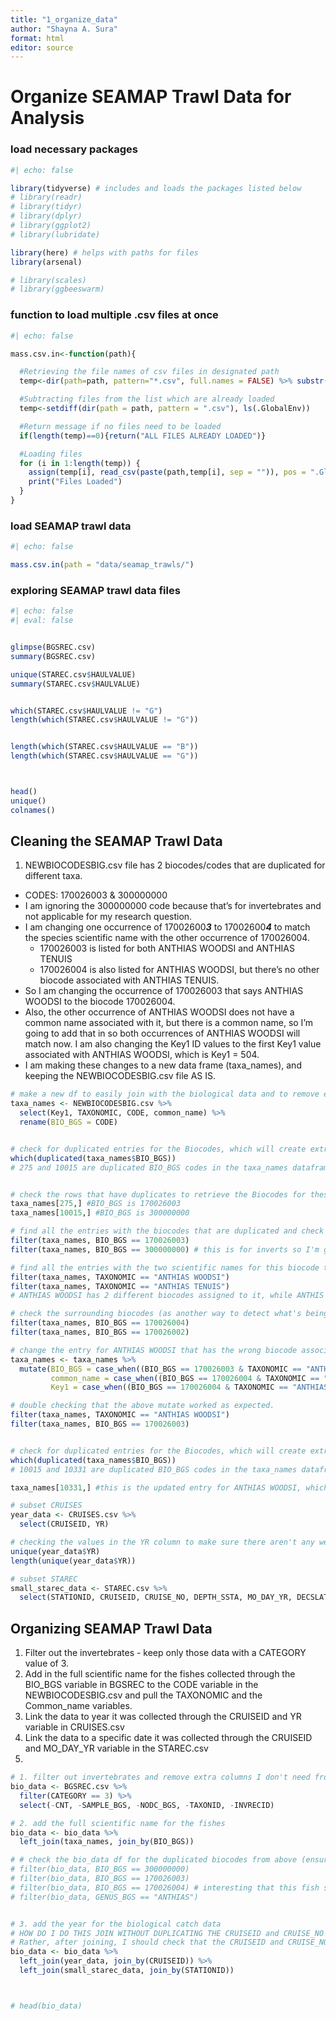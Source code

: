 ```yaml
---
title: "1_organize_data"
author: "Shayna A. Sura"
format: html
editor: source
---
```


# Organize SEAMAP Trawl Data for Analysis

### load necessary packages

```r
#| echo: false

library(tidyverse) # includes and loads the packages listed below
# library(readr)
# library(tidyr)
# library(dplyr)
# library(ggplot2)
# library(lubridate)

library(here) # helps with paths for files
library(arsenal)

# library(scales)
# library(ggbeeswarm)

```

### function to load multiple .csv files at once

```r
#| echo: false

mass.csv.in<-function(path){

  #Retrieving the file names of csv files in designated path
  temp<-dir(path=path, pattern="*.csv", full.names = FALSE) %>% substr(0,nchar(.)-4)

  #Subtracting files from the list which are already loaded
  temp<-setdiff(dir(path = path, pattern = ".csv"), ls(.GlobalEnv))

  #Return message if no files need to be loaded
  if(length(temp)==0){return("ALL FILES ALREADY LOADED")}

  #Loading files
  for (i in 1:length(temp)) {
    assign(temp[i], read_csv(paste(path,temp[i], sep = "")), pos = ".GlobalEnv")
    print("Files Loaded")
  }
}

```

### load SEAMAP trawl data

```r
#| echo: false

mass.csv.in(path = "data/seamap_trawls/")

```

### exploring SEAMAP trawl data files

```r
#| echo: false
#| eval: false


glimpse(BGSREC.csv)
summary(BGSREC.csv)

unique(STAREC.csv$HAULVALUE)
summary(STAREC.csv$HAULVALUE)


which(STAREC.csv$HAULVALUE != "G")
length(which(STAREC.csv$HAULVALUE != "G"))


length(which(STAREC.csv$HAULVALUE == "B"))
length(which(STAREC.csv$HAULVALUE == "G"))



head()
unique()
colnames()

```

## Cleaning the SEAMAP Trawl Data

1.  NEWBIOCODESBIG.csv file has 2 biocodes/codes that are duplicated for different taxa.

-   CODES: 170026003 & 300000000
-   I am ignoring the 300000000 code because that's for invertebrates and not applicable for my research question.
-   I am changing one occurrence of 17002600***3*** to 17002600***4*** to match the species scientific name with the other occurrence of 170026004.
    -   170026003 is listed for both ANTHIAS WOODSI and ANTHIAS TENUIS
    -   170026004 is also listed for ANTHIAS WOODSI, but there's no other biocode associated with ANTHIAS TENUIS.
-   So I am changing the occurrence of 170026003 that says ANTHIAS WOODSI to the biocode 170026004.
-   Also, the other occurrence of ANTHIAS WOODSI does not have a common name associated with it, but there is a common name, so I'm going to add that in so both occurrences of ANTHIAS WOODSI will match now. I am also changing the Key1 ID values to the first Key1 value associated with ANTHIAS WOODSI, which is Key1 = 504.
-   I am making these changes to a new data frame (taxa_names), and keeping the NEWBIOCODESBIG.csv file AS IS.

```r

# make a new df to easily join with the biological data and to remove extra columns I don't need.
taxa_names <- NEWBIOCODESBIG.csv %>% 
  select(Key1, TAXONOMIC, CODE, common_name) %>% 
  rename(BIO_BGS = CODE)


# check for duplicated entries for the Biocodes, which will create extra entries when I join the scientific names to the biological data
which(duplicated(taxa_names$BIO_BGS))
# 275 and 10015 are duplicated BIO_BGS codes in the taxa_names dataframe


# check the rows that have duplicates to retrieve the Biocodes for these duplicated rows
taxa_names[275,] #BIO_BGS is 170026003
taxa_names[10015,] #BIO_BGS is 300000000

# find all the entries with the biocodes that are duplicated and check surrounding biocodes 
filter(taxa_names, BIO_BGS == 170026003)
filter(taxa_names, BIO_BGS == 300000000) # this is for inverts so I'm going to ignore this now.

# find all the entries with the two scientific names for this biocode to see if there's another biocode associated with either of these species
filter(taxa_names, TAXONOMIC == "ANTHIAS WOODSI")
filter(taxa_names, TAXONOMIC == "ANTHIAS TENUIS")
# ANTHIAS WOODSI has 2 different biocodes assigned to it, while ANTHIS TENUIS only has 1.

# check the surrounding biocodes (as another way to detect what's being duplicated and how to correct it)
filter(taxa_names, BIO_BGS == 170026004)
filter(taxa_names, BIO_BGS == 170026002)

# change the entry for ANTHIAS WOODSI that has the wrong biocode associated with it
taxa_names <- taxa_names %>% 
  mutate(BIO_BGS = case_when((BIO_BGS == 170026003 & TAXONOMIC == "ANTHIAS WOODSI") ~ 170026004, .default = BIO_BGS),
         common_name = case_when((BIO_BGS == 170026004 & TAXONOMIC == "ANTHIAS WOODSI") ~ "swallowtail bass", .default = common_name),
         Key1 = case_when((BIO_BGS == 170026004 & TAXONOMIC == "ANTHIAS WOODSI") ~ 504, .default = Key1))

# double checking that the above mutate worked as expected.
filter(taxa_names, TAXONOMIC == "ANTHIAS WOODSI")
filter(taxa_names, BIO_BGS == 170026003)


# check for duplicated entries for the Biocodes, which will create extra entries when I join the scientific names to the biological data
which(duplicated(taxa_names$BIO_BGS))
# 10015 and 10331 are duplicated BIO_BGS codes in the taxa_names dataframe

taxa_names[10331,] #this is the updated entry for ANTHIAS WOODSI, which is now duplicated because we made the two entries match each other exactly. This will be okay for the join below.

```




```r

# subset CRUISES
year_data <- CRUISES.csv %>% 
  select(CRUISEID, YR)

# checking the values in the YR column to make sure there aren't any weird ones that might need to be fixed
unique(year_data$YR)
length(unique(year_data$YR))

# subset STAREC
small_starec_data <- STAREC.csv %>% 
  select(STATIONID, CRUISEID, CRUISE_NO, DEPTH_SSTA, MO_DAY_YR, DECSLAT, DECSLON, DECELAT, DECELON)

```



## Organizing SEAMAP Trawl Data

1.  Filter out the invertebrates - keep only those data with a CATEGORY value of 3.
2.  Add in the full scientific name for the fishes collected through the BIO_BGS variable in BGSREC to the CODE variable in the NEWBIOCODESBIG.csv and pull the TAXONOMIC and the Common_name variables.
3.  Link the data to year it was collected through the CRUISEID and YR variable in CRUISES.csv
4.  Link the data to a specific date it was collected through the CRUISEID and MO_DAY_YR variable in the STAREC.csv
5.  

```r


# 1. filter out invertebrates and remove extra columns I don't need from BGSREC.csc
bio_data <- BGSREC.csv %>% 
  filter(CATEGORY == 3) %>% 
  select(-CNT, -SAMPLE_BGS, -NODC_BGS, -TAXONID, -INVRECID)

# 2. add the full scientific name for the fishes
bio_data <- bio_data %>% 
  left_join(taxa_names, join_by(BIO_BGS))

# # check the bio_data df for the duplicated biocodes from above (ensure the issue was resolved)
# filter(bio_data, BIO_BGS == 300000000)
# filter(bio_data, BIO_BGS == 170026003)
# filter(bio_data, BIO_BGS == 170026004) # interesting that this fish species wasn't even found in any of the trawls.
# filter(bio_data, GENUS_BGS == "ANTHIAS")


# 3. add the year for the biological catch data
# HOW DO I DO THIS JOIN WITHOUT DUPLICATING THE CRUISEID and CRUISE_NO columns??
# Rather, after joining, I should check that the CRUISEID and CRUISE_NO columns match up and then I can deselect them and rename the ones I want to keep
bio_data <- bio_data %>% 
  left_join(year_data, join_by(CRUISEID)) %>% 
  left_join(small_starec_data, join_by(STATIONID))



# head(bio_data)

```
